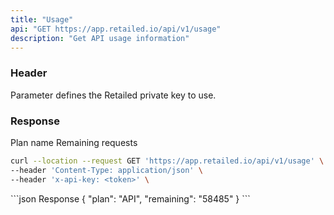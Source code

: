 ```yaml
---
title: "Usage"
api: "GET https://app.retailed.io/api/v1/usage"
description: "Get API usage information"
---
```


### Header

<ParamField header="x-api-key" type="string" required={true}>
    Parameter defines the Retailed private key to use.
</ParamField>

### Response

<ResponseField name="plan" type="string">
    Plan name
</ResponseField>

<ResponseField name="remaining" type="string">
    Remaining requests
</ResponseField>

<RequestExample>

```bash Example Request
curl --location --request GET 'https://app.retailed.io/api/v1/usage' \
--header 'Content-Type: application/json' \
--header 'x-api-key: <token>' \
```

</RequestExample>

<ResponseExample>
```json Response
{
    "plan": "API",
    "remaining": "58485"
}
```
</ResponseExample>
